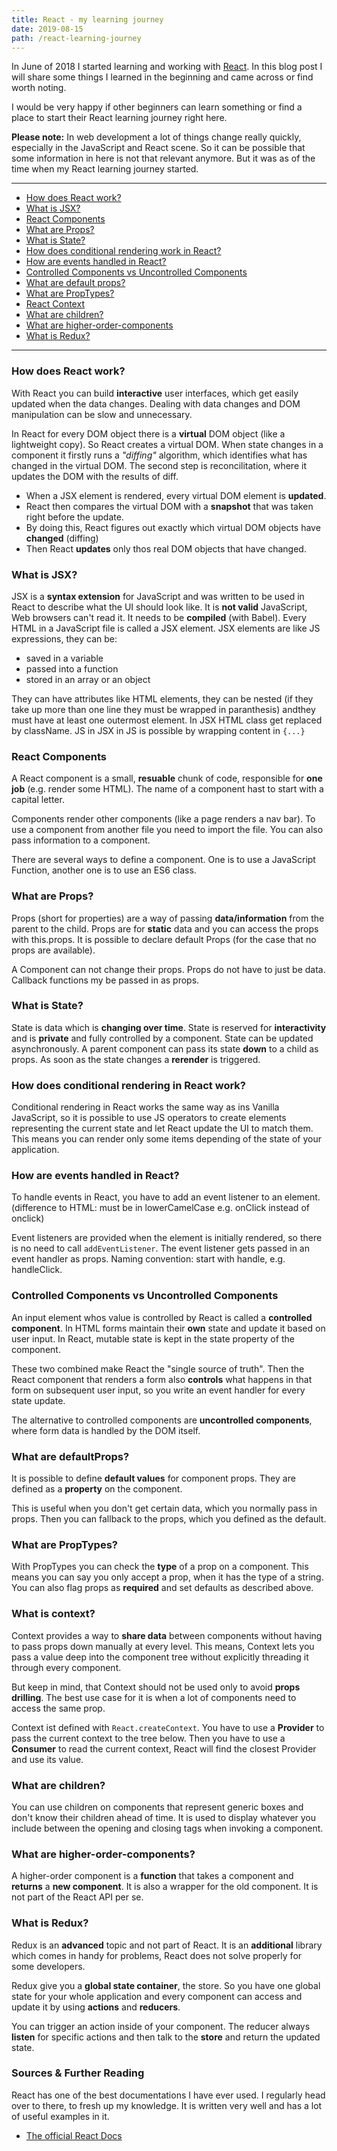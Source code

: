 ---
title: React - my learning journey
date: 2019-08-15
path: /react-learning-journey
---

In June of 2018 I started learning and working with [React](https://reactjs.org/). In this blog post I will share some things I learned in the beginning and came across or find worth noting.

I would be very happy if other beginners can learn something or find a place to start their React learning journey right here.

**Please note:** In web development a lot of things change really quickly, especially in the JavaScript and React scene. So it can be possible that some information in here is not that relevant anymore. But it was as of the time when my React learning journey started.

---

- [How does React work?](#how-does-react-work)
- [What is JSX?](#jsx)
- [React Components](#react-components)
- [What are Props?](#props)
- [What is State?](#state)
- [How does conditional rendering work in React?](#conditional-rendering)
- [How are events handled in React?](#events)
- [Controlled Components vs Uncontrolled Components](#controlled-vs-uncontrolled)
- [What are default props?](#defaults-props)
- [What are PropTypes?](#proptypes)
- [React Context](#context)
- [What are children?](#children)
- [What are higher-order-components](#hoc)
- [What is Redux?](#redux)

---

### <a name="how-does-react-work"></a> How does React work?

With React you can build **interactive** user interfaces, which get easily updated when the data changes. Dealing with data changes and DOM manipulation can be slow and unnecessary.

In React for every DOM object there is a **virtual** DOM object (like a lightweight copy). So React creates a virtual DOM. When state changes in a component it firstly runs a _"diffing"_ algorithm, which identifies what has changed in the virtual DOM. The second step is reconcilitation, where it updates the DOM with the results of diff.

- When a JSX element is rendered, every virtual DOM element is **updated**.
- React then compares the virtual DOM with a **snapshot** that was taken right before the update.
- By doing this, React figures out exactly which virtual DOM objects have **changed** (diffing)
- Then React **updates** only thos real DOM objects that have changed.

### <a name="jsx"></a> What is JSX?

JSX is a **syntax extension** for JavaScript and was written to be used in React to describe what the UI should look like. It is **not valid** JavaScript, Web browsers can't read it. It needs to be **compiled** (with Babel). Every HTML in a JavaScript file is called a JSX element.
JSX elements are like JS expressions, they can be:

- saved in a variable
- passed into a function
- stored in an array or an object

They can have attributes like HTML elements, they can be nested (if they take up more than one line they must be wrapped in paranthesis) andthey must have at least one outermost element. In JSX HTML class get replaced by className. JS in JSX in JS is possible by wrapping content in `{...}`

### <a name="react-components"></a> React Components

A React component is a small, **resuable** chunk of code, responsible for **one job** (e.g. render some HTML). The name of a component hast to start with a capital letter.

Components render other components (like a page renders a nav bar). To use a component from another file you need to import the file. You can also pass information to a component.

There are several ways to define a component. One is to use a JavaScript Function, another one is to use an ES6 class.

### <a name="props"></a> What are Props?

Props (short for properties) are a way of passing **data/information** from the parent to the child. Props are for **static** data and you can access the props with this.props. It is possible to declare default Props (for the case that no props are available).

A Component can not change their props. Props do not have to just be data. Callback functions my be passed in as props.

### <a name="state"></a> What is State?

State is data which is **changing over time**. State is reserved for **interactivity** and is **private** and fully controlled by a component. State can be updated asynchronously. A parent component can pass its state **down** to a child as props. As soon as the state changes a **rerender** is triggered.

### <a name="conditional-rendering"></a> How does conditional rendering in React work?

Conditional rendering in React works the same way as ins Vanilla JavaScript, so it is possible to use JS operators to create elements representing the current state and let React update the UI to match them. This means you can render only some items depending of the state of your application.

### <a name="events"></a> How are events handled in React?

To handle events in React, you have to add an event listener to an element. (difference to HTML: must be in lowerCamelCase e.g. onClick instead of onclick)

Event listeners are provided when the element is initially rendered, so there is no need to call `addEventListener`. The event listener gets passed in an event handler as props. Naming convention: start with handle, e.g. handleClick.

### <a name="controlled-vs-uncontrolled"></a> Controlled Components vs Uncontrolled Components

An input element whos value is controlled by React is called a **controlled component**. In HTML forms maintain their **own** state and update it based on user input. In React, mutable state is kept in the state property of the component.

These two combined make React the "single source of truth". Then the React component that renders a form also **controls** what happens in that form on subsequent user input, so you write an event handler for every state update.

The alternative to controlled components are **uncontrolled components**, where form data is handled by the DOM itself.

### <a name="default-props"></a> What are defaultProps?

It is possible to define **default values** for component props. They are defined as a **property** on the component.

This is useful when you don't get certain data, which you normally pass in props. Then you can fallback to the props, which you defined as the default.

### <a name="proptypes"></a> What are PropTypes?

With PropTypes you can check the **type** of a prop on a component. This means you can say you only accept a prop, when it has the type of a string. You can also flag props as **required** and set defaults as described above.

### <a name="context"></a> What is context?

Context provides a way to **share data** between components without having to pass props down manually at every level. This means, Context lets you pass a value deep into the component tree without explicitly threading it through every component.

But keep in mind, that Context should not be used only to avoid **props drilling**. The best use case for it is when a lot of components need to access the same prop.

Context ist defined with `React.createContext`. You have to use a **Provider** to pass the current context to the tree below. Then you have to use a **Consumer** to read the current context, React will find the closest Provider and use its value.

### <a name=""></a> What are children?

You can use children on components that represent generic boxes and don't know their children ahead of time. It is used to display whatever you include between the opening and closing tags when invoking a component.

### <a name="hoc"></a> What are higher-order-components?

A higher-order component is a **function** that takes a component and **returns** a **new component**. It is also a wrapper for the old component. It is not part of the React API per se.

### <a name="redux"></a> What is Redux?

Redux is an **advanced** topic and not part of React. It is an **additional** library which comes in handy for problems, React does not solve properly for some developers.

Redux give you a **global state container**, the store. So you have one global state for your whole application and every component can access and update it by using **actions** and **reducers**.

You can trigger an action inside of your component. The reducer always **listen** for specific actions and then talk to the **store** and return the updated state.

### Sources & Further Reading

React has one of the best documentations I have ever used. I regularly head over to there, to fresh up my knowledge. It is written very well and has a lot of useful examples in it.

- [The official React Docs](https://reactjs.org/docs/getting-started.html)
